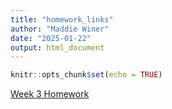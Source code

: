 ```yaml
---
title: "homework_links"
author: "Maddie Winer"
date: "2025-01-22"
output: html_document
---
```


```r
knitr::opts_chunk$set(echo = TRUE)
```

[Week 3 Homework](Homework_3.Rmd)


